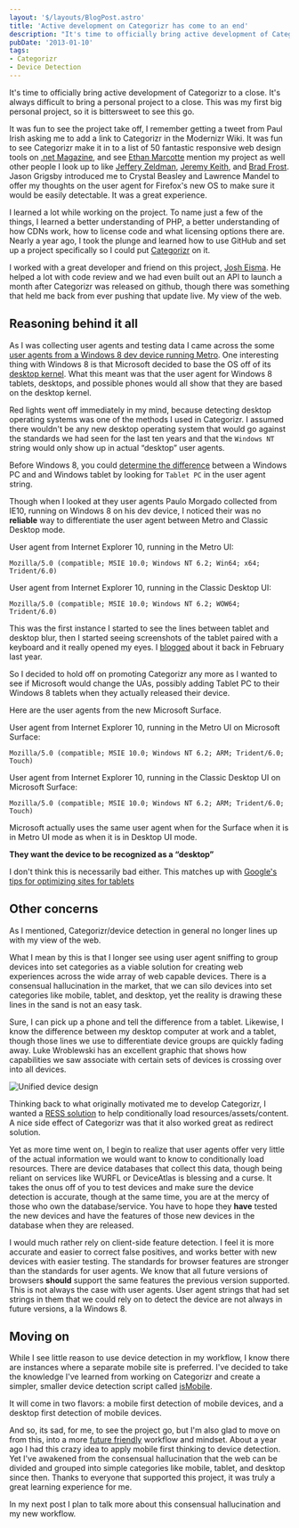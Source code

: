 ```yaml
---
layout: '$/layouts/BlogPost.astro'
title: 'Active development on Categorizr has come to an end'
description: "It's time to officially bring active development of Categorizr to a close. It's always difficult to bring a personal project to a close…"
pubDate: '2013-01-10'
tags:
- Categorizr
- Device Detection
---
```


It's time to officially bring active development of Categorizr to a close. It's always difficult to bring a personal project to a close. This was my first big personal project, so it is bittersweet to see this go.

It was fun to see the project take off, I remember getting a tweet from Paul Irish asking me to add a link to Categorizr in the Modernizr Wiki. It was fun to see Categorizr make it in to a list of 50 fantastic responsive web design tools on [.net Magazine][1], and see [Ethan Marcotte][2] mention my project as well other people I look up to like [Jeffery Zeldman][3], [Jeremy Keith][4], and [Brad Frost][5]. Jason Grigsby introduced me to Crystal Beasley and Lawrence Mandel to offer my thoughts on the user agent for Firefox's new OS to make sure it would be easily detectable. It was a great experience.

I learned a lot while working on the project. To name just a few of the things, I learned a better understanding of PHP, a better understanding of how CDNs work, how to license code and what licensing options there are. Nearly a year ago, I took the plunge and learned how to use GitHub and set up a project specifically so I could put [Categorizr][6] on it.

I worked with a great developer and friend on this project, [Josh Eisma][7]. He helped a lot with code review and we had even built out an API to launch a month after Categorizr was released on github, though there was something that held me back from ever pushing that update live. My view of the web.

## Reasoning behind it all

As I was collecting user agents and testing data I came across the some [user agents from a Windows 8 dev device running Metro][8]. One interesting thing with Windows 8 is that Microsoft decided to base the OS off of its [desktop kernel][10]. What this meant was that the user agent for Windows 8 tablets, desktops, and possible phones would all show that they are based on the desktop kernel.

Red lights went off immediately in my mind, because detecting desktop operating systems was one of the methods I used in Categorizr. I assumed there wouldn't be any new desktop operating system that would go against the standards we had seen for the last ten years and that the `Windows NT` string would only show up in actual &#8220;desktop&#8221; user agents.

Before Windows 8, you could [determine the difference][11] between a Windows PC and and Windows tablet by looking for `Tablet PC` in the user agent string.

Though when I looked at they user agents Paulo Morgado collected from IE10, running on Windows 8 on his dev device, I noticed their was no **reliable** way to differentiate the user agent between Metro and Classic Desktop mode.

User agent from Internet Explorer 10, running in the Metro UI:

```
Mozilla/5.0 (compatible; MSIE 10.0; Windows NT 6.2; Win64; x64; Trident/6.0)
```

User agent from Internet Explorer 10, running in the Classic Desktop UI:

```
Mozilla/5.0 (compatible; MSIE 10.0; Windows NT 6.2; WOW64; Trident/6.0)
```

This was the first instance I started to see the lines between tablet and desktop blur, then I started seeing screenshots of the tablet paired with a keyboard and it really opened my eyes. I [blogged][12] about it back in February last year.

So I decided to hold off on promoting Categorizr any more as I wanted to see if Microsoft would change the UAs, possibly adding Tablet PC to their Windows 8 tablets when they actually released their device.

Here are the user agents from the new Microsoft Surface.

User agent from Internet Explorer 10, running in the Metro UI on Microsoft Surface:

```
Mozilla/5.0 (compatible; MSIE 10.0; Windows NT 6.2; ARM; Trident/6.0; Touch)
```

User agent from Internet Explorer 10, running in the Classic Desktop UI on Microsoft Surface:

```
Mozilla/5.0 (compatible; MSIE 10.0; Windows NT 6.2; ARM; Trident/6.0; Touch)
```

Microsoft actually uses the same user agent when for the Surface when it is in Metro UI mode as when it is in Desktop UI mode.

**They want the device to be recognized as a &#8220;desktop&#8221;**

I don't think this is necessarily bad either. This matches up with [Google's tips for optimizing sites for tablets][13]

## Other concerns

As I mentioned, Categorizr/device detection in general no longer lines up with my view of the web.

What I mean by this is that I longer see using user agent sniffing to group devices into set categories as a viable solution for creating web experiences across the wide array of web capable devices. There is a consensual hallucination in the market, that we can silo devices into set categories like mobile, tablet, and desktop, yet the reality is drawing these lines in the sand is not an easy task.

Sure, I can pick up a phone and tell the difference from a tablet. Likewise, I know the difference between my desktop computer at work and a tablet, though those lines we use to differentiate device groups are quickly fading away. Luke Wroblewski has an excellent graphic that shows how capabilities we saw associate with certain sets of devices is crossing over into all devices.

<Image
  src={unifiedDeviceDesignImg}
  alt="Unified device design"
  width={700}
	height={523}
/>

Thinking back to what originally motivated me to develop Categorizr, I wanted a [RESS solution][15] to help conditionally load resources/assets/content. A nice side effect of Categorizr was that it also worked great as redirect solution.

Yet as more time went on, I begin to realize that user agents offer very little of the actual information we would want to know to conditionally load resources. There are device databases that collect this data, though being reliant on services like WURFL or DeviceAtlas is blessing and a curse. It takes the onus off of you to test devices and make sure the device detection is accurate, though at the same time, you are at the mercy of those who own the database/service. You have to hope they **have** tested the new devices and have the features of those new devices in the database when they are released.

I would much rather rely on client-side feature detection. I feel it is more accurate and easier to correct false positives, and works better with new devices with easier testing. The standards for browser features are stronger than the standards for user agents. We know that all future versions of browsers **should** support the same features the previous version supported. This is not always the case with user agents. User agent strings that had set strings in them that we could rely on to detect the device are not always in future versions, a la Windows 8.

## Moving on

While I see little reason to use device detection in my workflow, I know there are instances where a separate mobile site is preferred. I've decided to take the knowledge I've learned from working on Categorizr and create a simpler, smaller device detection script called [isMobile][16].

It will come in two flavors: a mobile first detection of mobile devices, and a desktop first detection of mobile devices.

And so, its sad, for me, to see the project go, but I'm also glad to move on from this, into a more [future friendly][17] workflow and mindset. About a year ago I had this crazy idea to apply mobile first thinking to device detection. Yet I've awakened from the consensual hallucination that the web can be divided and grouped into simple categories like mobile, tablet, and desktop since then. Thanks to everyone that supported this project, it was truly a great learning experience for me.

In my next post I plan to talk more about this consensual hallucination and my new workflow.

[1]: http://www.netmagazine.com/features/50-fantastic-tools-responsive-web-design
[2]: http://www.netmagazine.com/interviews/ethan-marcotte-answers-your-responsive-web-design-questions
[3]: https://twitter.com/zeldman/status/166660028055556096
[4]: http://adactio.com/journal/5194/
[5]: https://twitter.com/brad_frost/status/192289889939767296
[6]: https://github.com/bjankord/Categorizr
[7]: https://twitter.com/jaeisma
[8]: http://social.msdn.microsoft.com/Forums/en-US/6be392da-4d2f-41b4-8354-8dcee20c85cd/internet-explorer-10-user-agent-strings-on-windows-8-64bit?forum=windowsdeveloperpreviewgeneral
[9]: http://www.windowsfordevices.com/c/a/News/Reports-Windows-Phone-8-will-switch-to-desktop-kernel/
[10]: http://arstechnica.com/information-technology/2012/02/leaked-windows-phone-8-vid-windows-8-kernel-and-integration-multiple-cores/
[11]: http://msdn.microsoft.com/en-us/library/windows/desktop/ms700675%28v=vs.85%29.aspx
[12]: http://www.brettjankord.com/2012/02/22/thoughts-on-windows-8-device-detection/
[13]: http://googlewebmastercentral.blogspot.com/2012/11/giving-tablet-users-full-sized-web.html
[15]: http://www.lukew.com/ff/entry.asp?1392
[16]: https://github.com/bjankord/isMobile
[17]: http://futurefriend.ly/
